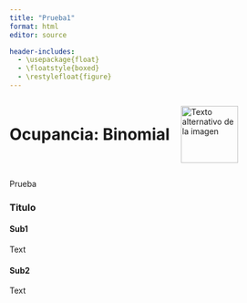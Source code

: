 ```yaml
---
title: "Prueba1"
format: html
editor: source

header-includes:
  - \usepackage{float}
  - \floatstyle{boxed}
  - \restylefloat{figure}
---
```


<div style="display:flex; align-items:center;">
  <h1 style="margin:0;">Ocupancia: Binomial</h1>
  <img src="Imagenes/HNBI_LOGO2.jpeg" alt="Texto alternativo de la imagen" style="width:100px; margin-left:20px;">
</div>

Prueba

::: {.tabset .tabset-pills}
::: {.tab}

### Titulo

:::
:::{.tab}

#### Sub1

Text

:::
:::

#### Sub2

Text